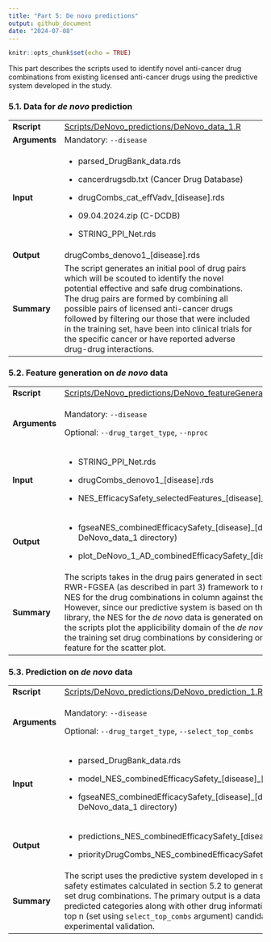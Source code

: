 ```yaml
---
title: "Part 5: De novo predictions"
output: github_document
date: "2024-07-08"
---
```


```r
knitr::opts_chunk$set(echo = TRUE)
```

This part describes the scripts used to identify novel anti-cancer drug combinations from existing licensed anti-cancer drugs using the predictive system developed in the study.

### 5.1. Data for *de novo* prediction

+----------------+------------------------------------------------------------------------------------------------------------------------------------------------------------------------------------------------------------------------------------------------------------------------------------------------------------------------------------------------------------------------------------------------------------------------+
| **Rscript**    | [Scripts/DeNovo_predictions/DeNovo_data_1.R](../Scripts/DeNovo_predictions/DeNovo_data_1.R)                                                                                                                                                                                                                                                                                                                            |
+----------------+------------------------------------------------------------------------------------------------------------------------------------------------------------------------------------------------------------------------------------------------------------------------------------------------------------------------------------------------------------------------------------------------------------------------+
| **Arguments**  | Mandatory: `--disease`                                                                                                                                                                                                                                                                                                                                                                                                 |
+----------------+------------------------------------------------------------------------------------------------------------------------------------------------------------------------------------------------------------------------------------------------------------------------------------------------------------------------------------------------------------------------------------------------------------------------+
| **Input**      | -   parsed_DrugBank_data.rds                                                                                                                                                                                                                                                                                                                                                                                           |
|                |                                                                                                                                                                                                                                                                                                                                                                                                                        |
|                | -   cancerdrugsdb.txt (Cancer Drug Database)                                                                                                                                                                                                                                                                                                                                                                           |
|                |                                                                                                                                                                                                                                                                                                                                                                                                                        |
|                | -   drugCombs_cat_effVadv\_[disease].rds                                                                                                                                                                                                                                                                                                                                                                               |
|                |                                                                                                                                                                                                                                                                                                                                                                                                                        |
|                | -   09.04.2024.zip (C-DCDB)                                                                                                                                                                                                                                                                                                                                                                                            |
|                |                                                                                                                                                                                                                                                                                                                                                                                                                        |
|                | -   STRING_PPI_Net.rds                                                                                                                                                                                                                                                                                                                                                                                                 |
+----------------+------------------------------------------------------------------------------------------------------------------------------------------------------------------------------------------------------------------------------------------------------------------------------------------------------------------------------------------------------------------------------------------------------------------------+
| **Output**     | drugCombs_denovo1\_[disease].rds                                                                                                                                                                                                                                                                                                                                                                                       |
+----------------+------------------------------------------------------------------------------------------------------------------------------------------------------------------------------------------------------------------------------------------------------------------------------------------------------------------------------------------------------------------------------------------------------------------------+
| **Summary**    | The script generates an initial pool of drug pairs which will be scouted to identify the novel potential effective and safe drug combinations. The drug pairs are formed by combining all possible pairs of licensed anti-cancer drugs followed by filtering our those that were included in the training set, have been into clinical trials for the specific cancer or have reported adverse drug-drug interactions. |
+----------------+------------------------------------------------------------------------------------------------------------------------------------------------------------------------------------------------------------------------------------------------------------------------------------------------------------------------------------------------------------------------------------------------------------------------+

### 5.2. Feature generation on *de novo* data

+----------------+------------------------------------------------------------------------------------------------------------------------------------------------------------------------------------------------------------------------------------------------------------------------------------------------------------------------------------------------------------------------------------------------------------------------------------------------------------------------------------------------------------------------------------------------------------------------------------------------------+
| **Rscript**    | [Scripts/DeNovo_predictions/DeNovo_featureGeneration_1.R](../Scripts/DeNovo_predictions/DeNovo_featureGeneration_1.R)                                                                                                                                                                                                                                                                                                                                                                                                                                                                                |
+----------------+------------------------------------------------------------------------------------------------------------------------------------------------------------------------------------------------------------------------------------------------------------------------------------------------------------------------------------------------------------------------------------------------------------------------------------------------------------------------------------------------------------------------------------------------------------------------------------------------------+
| **Arguments**  | Mandatory: `--disease`                                                                                                                                                                                                                                                                                                                                                                                                                                                                                                                                                                               |
|                |                                                                                                                                                                                                                                                                                                                                                                                                                                                                                                                                                                                                      |
|                | Optional: `--drug_target_type`, `--nproc`                                                                                                                                                                                                                                                                                                                                                                                                                                                                                                                                                            |
+----------------+------------------------------------------------------------------------------------------------------------------------------------------------------------------------------------------------------------------------------------------------------------------------------------------------------------------------------------------------------------------------------------------------------------------------------------------------------------------------------------------------------------------------------------------------------------------------------------------------------+
| **Input**      | -   STRING_PPI_Net.rds                                                                                                                                                                                                                                                                                                                                                                                                                                                                                                                                                                               |
|                |                                                                                                                                                                                                                                                                                                                                                                                                                                                                                                                                                                                                      |
|                | -   drugCombs_denovo1\_[disease].rds                                                                                                                                                                                                                                                                                                                                                                                                                                                                                                                                                                 |
|                |                                                                                                                                                                                                                                                                                                                                                                                                                                                                                                                                                                                                      |
|                | -   NES_EfficacySafety_selectedFeatures\_[disease]\_[drug_target_type].csv                                                                                                                                                                                                                                                                                                                                                                                                                                                                                                                           |
+----------------+------------------------------------------------------------------------------------------------------------------------------------------------------------------------------------------------------------------------------------------------------------------------------------------------------------------------------------------------------------------------------------------------------------------------------------------------------------------------------------------------------------------------------------------------------------------------------------------------------+
| **Output**     | -   fgseaNES_combinedEfficacySafety\_[disease]\_[drug_target_type].rds (in DeNovo_data_1 directory)                                                                                                                                                                                                                                                                                                                                                                                                                                                                                                  |
|                |                                                                                                                                                                                                                                                                                                                                                                                                                                                                                                                                                                                                      |
|                | -   plot_DeNovo_1_AD_combinedEfficacySafety\_[disease]\_[drug_target_type].tiff                                                                                                                                                                                                                                                                                                                                                                                                                                                                                                                      |
+----------------+------------------------------------------------------------------------------------------------------------------------------------------------------------------------------------------------------------------------------------------------------------------------------------------------------------------------------------------------------------------------------------------------------------------------------------------------------------------------------------------------------------------------------------------------------------------------------------------------------+
| **Summary**    | The scripts takes in the drug pairs generated in section 5.1 and implements the RWR-FGSEA (as described in part 3) framework to return a data frame of the NES for the drug combinations in column against the gene sets in rows. However, since our predictive system is based on the combined efficacy-safety library, the NES for the *de novo* data is generated only for the same. Additionally, the scripts plot the applicibility domain of the *de novo* drug combinations w.r.t the training set drug combinations by considering one efficacy and one safety feature for the scatter plot. |
+----------------+------------------------------------------------------------------------------------------------------------------------------------------------------------------------------------------------------------------------------------------------------------------------------------------------------------------------------------------------------------------------------------------------------------------------------------------------------------------------------------------------------------------------------------------------------------------------------------------------------+

### 5.3. Prediction on *de novo* data

+----------------+---------------------------------------------------------------------------------------------------------------------------------------------------------------------------------------------------------------------------------------------------------------------------------------------------------------------------------------------------------------------------------------------------------------------------------------------------------------------+
| **Rscript**    | [Scripts/DeNovo_predictions/DeNovo_prediction_1.R](../Scripts/DeNovo_predictions/DeNovo_prediction_1.R)                                                                                                                                                                                                                                                                                                                                                             |
+----------------+---------------------------------------------------------------------------------------------------------------------------------------------------------------------------------------------------------------------------------------------------------------------------------------------------------------------------------------------------------------------------------------------------------------------------------------------------------------------+
| **Arguments**  | Mandatory: `--disease`                                                                                                                                                                                                                                                                                                                                                                                                                                              |
|                |                                                                                                                                                                                                                                                                                                                                                                                                                                                                     |
|                | Optional: `--drug_target_type`, `--select_top_combs`                                                                                                                                                                                                                                                                                                                                                                                                                |
+----------------+---------------------------------------------------------------------------------------------------------------------------------------------------------------------------------------------------------------------------------------------------------------------------------------------------------------------------------------------------------------------------------------------------------------------------------------------------------------------+
| **Input**      | -   parsed_DrugBank_data.rds                                                                                                                                                                                                                                                                                                                                                                                                                                        |
|                |                                                                                                                                                                                                                                                                                                                                                                                                                                                                     |
|                | -   model_NES_combinedEfficacySafety\_[disease]\_[drug_target_type].rds                                                                                                                                                                                                                                                                                                                                                                                             |
|                |                                                                                                                                                                                                                                                                                                                                                                                                                                                                     |
|                | -   fgseaNES_combinedEfficacySafety\_[disease]\_[drug_target_type].rds (from DeNovo_data_1 directory)                                                                                                                                                                                                                                                                                                                                                               |
+----------------+---------------------------------------------------------------------------------------------------------------------------------------------------------------------------------------------------------------------------------------------------------------------------------------------------------------------------------------------------------------------------------------------------------------------------------------------------------------------+
| **Output**     | -   predictions_NES_combinedEfficacySafety\_[disease]\_[drug_target_type].csv                                                                                                                                                                                                                                                                                                                                                                                       |
|                |                                                                                                                                                                                                                                                                                                                                                                                                                                                                     |
|                | -   priorityDrugCombs_NES_combinedEfficacySafety\_[disease]\_[drug_target_type].csv                                                                                                                                                                                                                                                                                                                                                                                 |
+----------------+---------------------------------------------------------------------------------------------------------------------------------------------------------------------------------------------------------------------------------------------------------------------------------------------------------------------------------------------------------------------------------------------------------------------------------------------------------------------+
| **Summary**    | The script uses the predictive system developed in section 4.2 and the efficacy and safety estimates calculated in section 5.2 to generate predictions for the *de novo* data set drug combinations. The primary output is a data frame with the final score and the predicted categories along with other drug information. The script also identifies the top n (set using `select_top_combs` argument) candidates to be prioritised for experimental validation. |
+----------------+---------------------------------------------------------------------------------------------------------------------------------------------------------------------------------------------------------------------------------------------------------------------------------------------------------------------------------------------------------------------------------------------------------------------------------------------------------------------+
